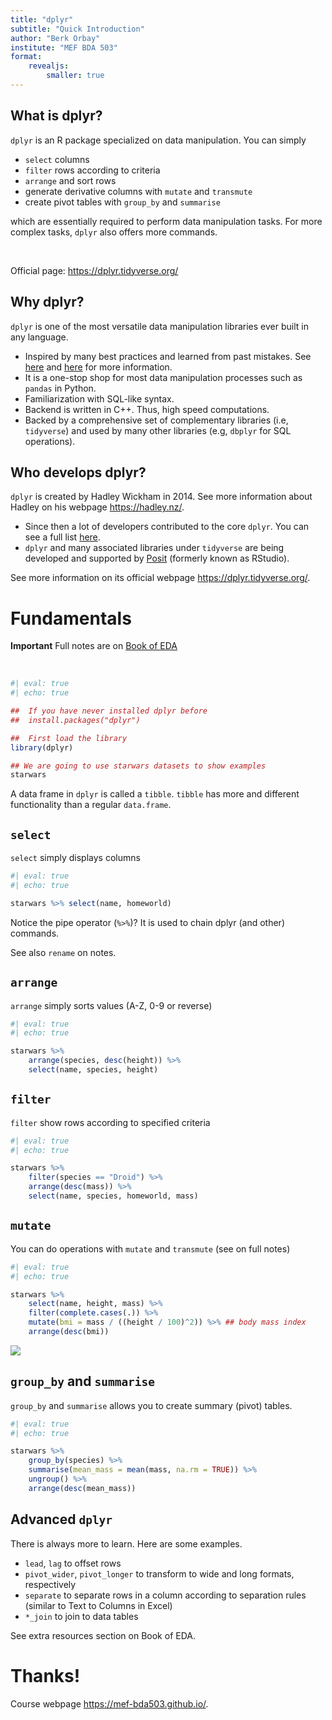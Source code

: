 ```yaml
---
title: "dplyr"
subtitle: "Quick Introduction"
author: "Berk Orbay"
institute: "MEF BDA 503"
format: 
    revealjs:
        smaller: true
---
```


## What is dplyr?

`dplyr` is an R package specialized on data manipulation. You can simply

+ `select` columns
+ `filter` rows according to criteria 
+ `arrange` and sort rows
+ generate derivative columns with `mutate` and `transmute`
+ create pivot tables with `group_by` and `summarise`

which are essentially required to perform data manipulation tasks. For more complex tasks, `dplyr` also offers more commands.
 
\ 

Official page: <https://dplyr.tidyverse.org/>

## Why dplyr?

`dplyr` is one of the most versatile data manipulation libraries ever built in any language.

+ Inspired by many best practices and learned from past mistakes. See [here](https://www.youtube.com/watch?v=dWjSYqI7Vog) and [here](https://r4ds.had.co.nz/tidy-data.html) for more information.  
+ It is a one-stop shop for most data manipulation processes such as `pandas` in Python.   
+ Familiarization with SQL-like syntax.  
+ Backend is written in C++. Thus, high speed computations.  
+ Backed by a comprehensive set of complementary libraries (i.e, `tidyverse`) and used by many other libraries (e.g, `dbplyr` for SQL operations).  

## Who develops dplyr?

`dplyr` is created by Hadley Wickham in 2014. See more information about Hadley on his webpage <https://hadley.nz/>.

+ Since then a lot of developers contributed to the core `dplyr`. You can see a full list [here](https://github.com/tidyverse/dplyr/graphs/contributors).
+ `dplyr` and many associated libraries under `tidyverse` are being developed and supported by [Posit](https://posit.co) (formerly known as RStudio).

See more information on its official webpage <https://dplyr.tidyverse.org/>.

# Fundamentals

**Important** Full notes are on [Book of EDA](https://berkorbay.github.io/book-of-eda/dplyr.html)

\

```r
#| eval: true
#| echo: true

##  If you have never installed dplyr before
##  install.packages("dplyr")

##  First load the library
library(dplyr)

## We are going to use starwars datasets to show examples
starwars
```

A data frame in `dplyr` is called a `tibble`. `tibble` has more and different functionality than a regular `data.frame`.

## `select`

`select` simply displays columns

```r
#| eval: true
#| echo: true

starwars %>% select(name, homeworld)
```

Notice the pipe operator (`%>%`)? It is used to chain dplyr (and other) commands.

See also `rename` on notes.

## `arrange`

`arrange` simply sorts values (A-Z, 0-9 or reverse)

```r
#| eval: true
#| echo: true

starwars %>%
    arrange(species, desc(height)) %>%
    select(name, species, height)
```

## `filter`

`filter` show rows according to specified criteria

```r
#| eval: true
#| echo: true

starwars %>%
    filter(species == "Droid") %>%
    arrange(desc(mass)) %>%
    select(name, species, homeworld, mass)
```

## `mutate`

You can do operations with `mutate` and `transmute` (see on full notes)

```r
#| eval: true
#| echo: true

starwars %>%
    select(name, height, mass) %>%
    filter(complete.cases(.)) %>%
    mutate(bmi = mass / ((height / 100)^2)) %>% ## body mass index
    arrange(desc(bmi))

```

![](https://hellogiggles.com/wp-content/uploads/sites/7/2017/02/25/jabba-e1488050781261.jpg?quality=82&strip=1&resize=1250%2C702)

## `group_by` and `summarise`

`group_by` and `summarise` allows you to create summary (pivot) tables.

```r
#| eval: true
#| echo: true

starwars %>%
    group_by(species) %>%
    summarise(mean_mass = mean(mass, na.rm = TRUE)) %>%
    ungroup() %>%
    arrange(desc(mean_mass))
```


## Advanced `dplyr`

There is always more to learn. Here are some examples.

+ `lead`, `lag` to offset rows
+ `pivot_wider`, `pivot_longer` to transform to wide and long formats, respectively
+ `separate` to separate rows in a column according to separation rules (similar to Text to Columns in Excel)
+ `*_join` to join to data tables

See extra resources section on Book of EDA.

# Thanks!

Course webpage [https://mef-bda503.github.io/](https://mef-bda503.github.io/).